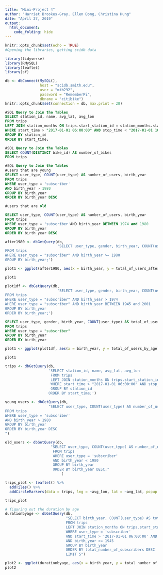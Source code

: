```yaml
---
title: "Mini-Project 4"
author: "Harriet Brookes-Gray, Ellen Dong, Christina Hung"
date: "April 27, 2019"
output: 
  html_document:
    code_folding: hide
---
```

```r
knitr::opts_chunk$set(echo = TRUE)
#Opening the libraries, getting scidb data

library(tidyverse)
library(RMySQL)
library(leaflet)
library(sf)

db <- dbConnect(MySQL(), 
                host = "scidb.smith.edu", 
                user = "mth292", 
                password = "RememberPi", 
                dbname = "citibike")
knitr::opts_chunk$set(connection = db, max.print = 20)
```

```sql
#SQL Query to Join the Tables
SELECT station_id, name, avg_lat, avg_lon
FROM trips 
LEFT JOIN station_months ON trips.start_station_id = station_months.station_id
WHERE start_time > "2017-01-01 06:00:00" AND stop_time < "2017-01-01 10:00:00"
GROUP BY station_id
ORDER BY start_time;
```

```sql
#SQL Query to Join the Tables
SELECT COUNT(DISTINCT bike_id) AS number_of_bikes
FROM trips 
```

```sql
#SQL Query to Join the Tables
#users that are young
SELECT user_type, COUNT(user_type) AS number_of_users, birth_year
FROM trips 
WHERE user_type = 'subscriber'
AND birth_year > 1980
GROUP BY birth_year
ORDER BY birth_year DESC
```

```sql
#users that are old

SELECT user_type, COUNT(user_type) AS number_of_users, birth_year
FROM trips 
WHERE user_type = 'subscriber'AND birth_year BETWEEN 1974 and 1980
GROUP BY birth_year
ORDER BY birth_year DESC


```

```r
after1980 <- dbGetQuery(db,
                        'SELECT user_type, gender, birth_year, COUNT(user_type) AS total_of_users_after1980
FROM trips 
WHERE user_type = "subscriber" AND birth_year >= 1980
GROUP BY birth_year;')
```

```r

plot1 <- ggplot(after1980, aes(x = birth_year, y = total_of_users_after1980)) + geom_col()
```

```r
plot1
```

```r
plot1df <- dbGetQuery(db,
                        'SELECT user_type, gender, birth_year, COUNT(user_type) AS total_of_users_by_age
FROM trips 
WHERE user_type = "subscriber" AND birth_year > 1974
WHERE user_type = "subscriber" AND birth_year BETWEEN 1945 and 2001
GROUP BY birth_year
ORDER BY birth_year;')
```

```sql
SELECT user_type, gender, birth_year, COUNT(user_type) AS total_of_users_by_age
FROM trips 
WHERE user_type = "subscriber"
GROUP BY birth_year
ORDER BY birth_year
```


```r
plot1 <- ggplot(plot1df, aes(x = birth_year, y = total_of_users_by_age)) + geom_col()
```

```r
plot1
```

```r
trips <- dbGetQuery(db, 
                    'SELECT station_id, name, avg_lat, avg_lon
                     FROM trips 
                     LEFT JOIN station_months ON trips.start_station_id = station_months.station_id
                     WHERE start_time > "2017-01-01 06:00:00" AND stop_time < "2017-01-01 10:00:00"
                     GROUP BY station_id
                    ORDER BY start_time;')

young_users <- dbGetQuery(db, 
                    "SELECT user_type, COUNT(user_type) AS number_of_users, birth_year
FROM trips 
WHERE user_type = 'subscriber'
AND birth_year > 1980
GROUP BY birth_year
ORDER BY birth_year DESC
")

old_users <- dbGetQuery(db,
                     "SELECT user_type, COUNT(user_type) AS number_of_users, birth_year
                      FROM trips 
                      WHERE user_type = 'subscriber'
                      AND birth_year < 1980
                      GROUP BY birth_year
                      ORDER BY birth_year DESC;"
                          )
```

```r
trips_plot <- leaflet() %>%
  addTiles() %>%
  addCircleMarkers(data = trips, lng = ~avg_lon, lat = ~avg_lat, popup = ~name)

trips_plot
```

```r
# figuring out the duration by age 
durationbyage <- dbGetQuery(db,
                            "SELECT birth_year, COUNT(user_type) AS total_number_of_subscribers, start_station_id, station_months.name, start_time, trips.stop_time, station_id, avg_lat, avg_lon
                            FROM trips
                            LEFT JOIN station_months ON trips.start_station_id = station_months.station_id
                            WHERE user_type = 'subscriber'
                            AND start_time > '2017-01-01 06:00:00' AND stop_time < '2017-01-01 10:00:00'
                            AND birth_year >= 1945
                            GROUP BY birth_year
                            ORDER BY total_number_of_subscribers DESC
                            LIMIT 5")
```

```r
plot2 <- ggplot(durationbyage, aes(x = birth_year, y = total_number_of_users)) + geom_col()
plot2
```

